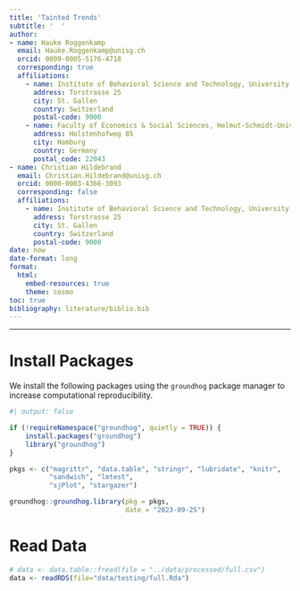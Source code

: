 ```yaml
---
title: 'Tainted Trends'
subtitle: '  '
author:
- name: Hauke Roggenkamp
  email: Hauke.Roggenkamp@unisg.ch
  orcid: 0009-0005-5176-4718
  corresponding: true
  affiliations:
    - name: Institute of Behavioral Science and Technology, University of St. Gallen
      address: Torstrasse 25
      city: St. Gallen
      country: Switzerland
      postal-code: 9000
    - name: Faculty of Economics & Social Sciences, Helmut-Schmidt-University
      address: Holstenhofweg 85
      city: Hamburg
      country: Germany
      postal_code: 22043
- name: Christian Hildebrand
  email: Christian.Hildebrand@unisg.ch
  orcid: 0000-0003-4366-3093
  corresponding: false
  affiliations:
    - name: Institute of Behavioral Science and Technology, University of St. Gallen
      address: Torstrasse 25
      city: St. Gallen
      country: Switzerland
      postal-code: 9000
date: now
date-format: long
format: 
  html:
    embed-resources: true
    theme: cosmo
toc: true
bibliography: literature/biblio.bib
---
```


---

# Install Packages

We install the following packages using the `groundhog` package manager to increase computational reproducibility.

```r
#| output: false

if (!requireNamespace("groundhog", quietly = TRUE)) {
    install.packages("groundhog")
    library("groundhog")
}

pkgs <- c("magrittr", "data.table", "stringr", "lubridate", "knitr", 
          "sandwich", "lmtest",
          "sjPlot", "stargazer")

groundhog::groundhog.library(pkg = pkgs,
                             date = "2023-09-25")
```

# Read Data

```r
# data <- data.table::fread(file = "../data/processed/full.csv")
data <- readRDS(file="data/testing/full.Rda")
```